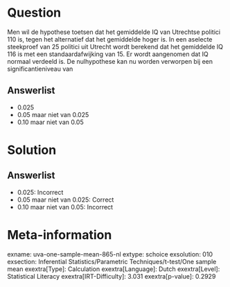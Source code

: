 Question
========

Men wil de hypothese toetsen dat het gemiddelde IQ van Utrechtse
politici 110 is, tegen het alternatief dat het gemiddelde hoger is. In
een aselecte steekproef van 25 politici uit Utrecht wordt berekend dat
het gemiddelde IQ 116 is met een standaardafwijking van 15. Er wordt
aangenomen dat IQ normaal verdeeld is. De nulhypothese kan nu worden
verworpen bij een significantieniveau van

Answerlist
----------

* 0.025
* 0.05 maar niet van 0.025
* 0.10 maar niet van 0.05

Solution
========

Answerlist
----------

* 0.025: Incorrect
* 0.05 maar niet van 0.025: Correct
* 0.10 maar niet van 0.05: Incorrect

Meta-information
================
exname: uva-one-sample-mean-865-nl
extype: schoice
exsolution: 010
exsection: Inferential Statistics/Parametric Techniques/t-test/One sample mean
exextra[Type]: Calculation
exextra[Language]: Dutch
exextra[Level]: Statistical Literacy
exextra[IRT-Difficulty]: 3.031
exextra[p-value]: 0.2929
